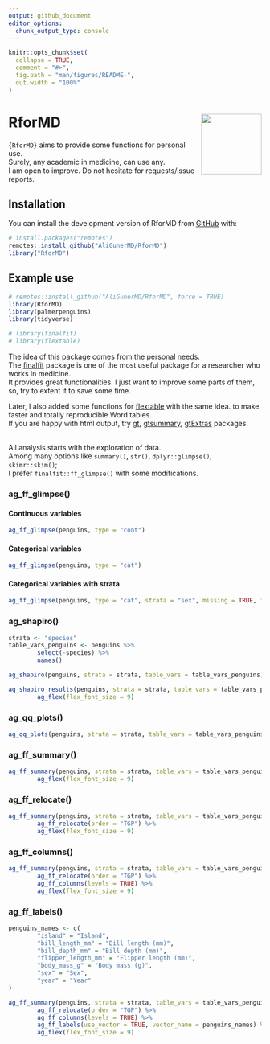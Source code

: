 ```yaml
---
output: github_document
editor_options: 
  chunk_output_type: console
---
```


<!-- README.md is generated from README.Rmd. Please edit that file -->

```r
knitr::opts_chunk$set(
  collapse = TRUE,
  comment = "#>",
  fig.path = "man/figures/README-",
  out.width = "100%"
)
```



# RforMD <a href="https://aligunermd.github.io/RforMD/"><img src="man/figures/logo.png" align="right" height="120" /></a>


<!-- badges: start -->
<!-- badges: end -->

`{RforMD}` aims to provide some functions for personal use.  
Surely, any academic in medicine, can use any.   
I am open to improve. Do not hesitate for requests/issue reports.

## Installation

You can install the development version of RforMD from [GitHub](https://github.com/) with:

```r
# install.packages("remotes")
remotes::install_github("AliGunerMD/RforMD")
library("RforMD")
```


## Example use

```r

# remotes::install_github("AliGunerMD/RforMD", force = TRUE)
library(RforMD)
library(palmerpenguins)
library(tidyverse)

# library(finalfit)
# library(flextable)

```
The idea of this package comes from the personal needs.   
The [finalfit](https://finalfit.org) package is one of the most useful package for a researcher who works in medicine.  
It provides great functionalities. I just want to improve some parts of them, so, try to extent it to save some time.  

Later, I also added some functions for [flextable](https://ardata-fr.github.io/flextable-book/) with the same idea. to make faster and totally reproducible Word tables.   
If you are happy with html output, try [gt](https://gt.rstudio.com/), [gtsummary](https://www.danieldsjoberg.com/gtsummary/), [gtExtras](https://jthomasmock.github.io/gtExtras/) packages. 

<br>
All analysis starts with the exploration of data.  
Among many options like `summary()`, `str()`, `dplyr::glimpse()`, `skimr::skim()`;  
I prefer `finalfit::ff_glimpse()` with some modifications.

### ag_ff_glimpse()

#### Continuous variables

```r
ag_ff_glimpse(penguins, type = "cont")
```

#### Categorical variables
```r
ag_ff_glimpse(penguins, type = "cat") 

```

#### Categorical variables with strata
```r
ag_ff_glimpse(penguins, type = "cat", strata = "sex", missing = TRUE, flex_font_size = 9) 
```


### ag_shapiro()
```r
strata <- "species"
table_vars_penguins <- penguins %>% 
        select(-species) %>% 
        names()

ag_shapiro(penguins, strata = strata, table_vars = table_vars_penguins)
```


```r
ag_shapiro_results(penguins, strata = strata, table_vars = table_vars_penguins) %>% 
        ag_flex(flex_font_size = 9)

```

### ag_qq_plots()

```r
ag_qq_plots(penguins, strata = strata, table_vars = table_vars_penguins)

```

### ag_ff_summary()

```r
ag_ff_summary(penguins, strata = strata, table_vars = table_vars_penguins) %>% 
        ag_flex(flex_font_size = 9)

```

### ag_ff_relocate()

```r
ag_ff_summary(penguins, strata = strata, table_vars = table_vars_penguins) %>% 
        ag_ff_relocate(order = "TGP") %>% 
        ag_flex(flex_font_size = 9)

```

### ag_ff_columns()

```r
ag_ff_summary(penguins, strata = strata, table_vars = table_vars_penguins) %>% 
        ag_ff_relocate(order = "TGP") %>% 
        ag_ff_columns(levels = TRUE) %>% 
        ag_flex(flex_font_size = 9)

```

### ag_ff_labels()

```r
penguins_names <- c(
        "island" = "Island",
        "bill_length_mm" = "Bill length (mm)",
        "bill_depth_mm" = "Bill depth (mm)",
        "flipper_length_mm" = "Flipper length (mm)",
        "body_mass_g" = "Body mass (g)",
        "sex" = "Sex",
        "year" = "Year"
)

ag_ff_summary(penguins, strata = strata, table_vars = table_vars_penguins) %>% 
        ag_ff_relocate(order = "TGP") %>% 
        ag_ff_columns(levels = TRUE) %>% 
        ag_ff_labels(use_vector = TRUE, vector_name = penguins_names) %>% 
        ag_flex(flex_font_size = 9)

```

